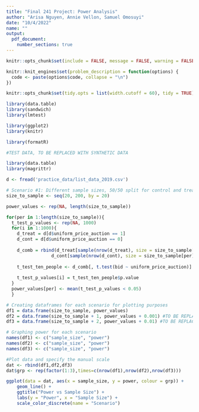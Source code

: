 ```yaml
---
title: "Final 241 Project: Power Analysis"
author: "Arisa Nguyen, Annie Vellon, Samuel Omosuyi"
date: "10/4/2022"
name: ""
output: 
  pdf_document: 
    number_sections: true
---
```

```r
knitr::opts_chunk$set(include = FALSE, message = FALSE, warning = FALSE )

knitr::knit_engines$set(problem_description = function(options) {
  code <- paste(options$code, collapse = "\n")
})

knitr::opts_chunk$set(tidy.opts = list(width.cutoff = 60), tidy = TRUE)
```

```r
library(data.table)
library(sandwich)
library(lmtest)

library(ggplot2)
library(knitr)

library(formatR)
```

```r
#TEST DATA, TO BE REPLACED WITH SYNTHETIC DATA 

library(data.table)
library(magrittr)

d <- fread('practice_data/list_data_2019.csv')
```

```r
# Scenario #1: Different sample sizes, 50/50 split for control and treatment 
size_to_sample <- seq(20, 200, by = 20)

power_values <- rep(NA, length(size_to_sample)) 

for(per in 1:length(size_to_sample)){
  t_test_p_values <- rep(NA, 1000) 
  for(i in 1:1000){
    d_treat = d[d$uniform_price_auction == 1]
    d_cont = d[d$uniform_price_auction == 0]
  
    d_comb = rbind(d_treat[sample(nrow(d_treat), size = size_to_sample[per]/2, replace = TRUE), ],
                 d_cont[sample(nrow(d_cont), size = size_to_sample[per]/2, replace = TRUE), ])
  
    t_test_ten_people <- d_comb[, t.test(bid ~ uniform_price_auction)]
    
    t_test_p_values[i] = t_test_ten_people$p.value
  }
  power_values[per] <- mean(t_test_p_values < 0.05)
  }

```

```r
# Creating dataframes for each scenario for plotting purposes
df1 = data.frame(size_to_sample, power_values)
df2 = data.frame(size_to_sample + 1, power_values + 0.001) #TO BE REPLACED with values from Sam
df3 = data.frame(size_to_sample + 2, power_values + 0.01) #TO BE REPLACED with values from Annie
```

```r
# Graphing power for each scenario 
names(df1) <- c("sample_size", "power")
names(df2) <- c("sample_size", "power")
names(df3) <- c("sample_size", "power")

#Plot data and specify the manual scale
dat <- rbind(df1,df2,df3)
dat$grp <- rep(factor(1:3),times=c(nrow(df1),nrow(df2),nrow(df3)))

ggplot(data = dat, aes(x = sample_size, y = power, colour = grp)) + 
    geom_line() +
    ggtitle("Power vs Sample Size") +
    labs(y = "Power", x = "Sample Size") +
    scale_color_discrete(name = "Scenario")
```


